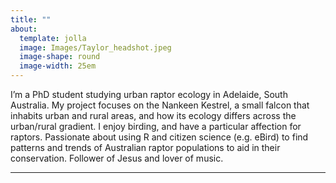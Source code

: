 ```yaml
---
title: ""
about: 
  template: jolla
  image: Images/Taylor_headshot.jpeg
  image-shape: round
  image-width: 25em
---
```


I'm a PhD student studying urban raptor ecology in Adelaide, South Australia. My project focuses on the Nankeen Kestrel, a small falcon that inhabits urban and rural areas, and how its ecology differs across the urban/rural gradient. I enjoy birding, and have a particular affection for raptors. Passionate about using R and citizen science (e.g. eBird) to find patterns and trends of Australian raptor populations to aid in their conservation. Follower of Jesus and lover of music.

------------------------------------------------------------------------
